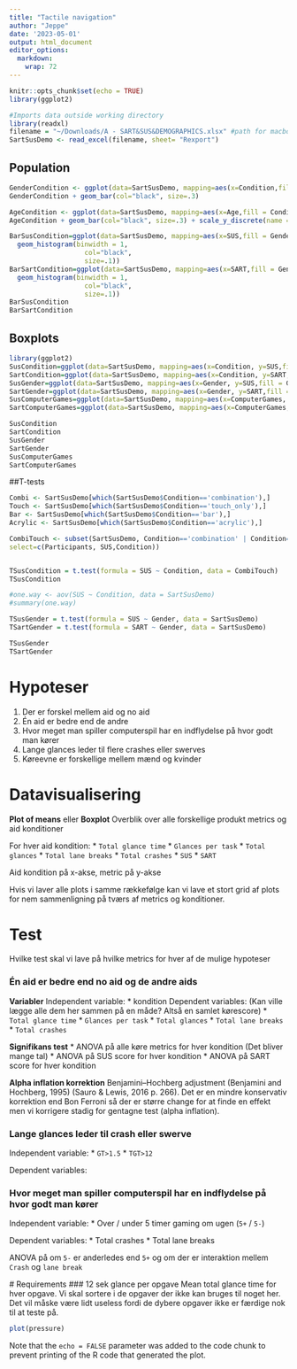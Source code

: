 ```yaml
---
title: "Tactile navigation"
author: "Jeppe"
date: '2023-05-01'
output: html_document
editor_options: 
  markdown: 
    wrap: 72
---
```


```r
knitr::opts_chunk$set(echo = TRUE)
library(ggplot2)

#Imports data outside working directory
library(readxl)
filename = "~/Downloads/A - SART&SUS&DEMOGRAPHICS.xlsx" #path for macbook downloads folder
SartSusDemo <- read_excel(filename, sheet= "Rexport")

```

## Population

```r

GenderCondition <- ggplot(data=SartSusDemo, mapping=aes(x=Condition,fill = Gender))
GenderCondition + geom_bar(col="black", size=.3)

AgeCondition <- ggplot(data=SartSusDemo, mapping=aes(x=Age,fill = Condition))
AgeCondition + geom_bar(col="black", size=.3) + scale_y_discrete(name = "Count", limits=c(0,1,2,3,4,5,6,7,8,9,10)) 
```


```r
BarSusCondition=ggplot(data=SartSusDemo, mapping=aes(x=SUS,fill = Gender))+(
  geom_histogram(binwidth = 1, 
                   col="black", 
                   size=.1))
BarSartCondition=ggplot(data=SartSusDemo, mapping=aes(x=SART,fill = Gender))+(
  geom_histogram(binwidth = 1, 
                   col="black", 
                   size=.1))
BarSusCondition
BarSartCondition
```
## Boxplots

```r
library(ggplot2)
SusCondition=ggplot(data=SartSusDemo, mapping=aes(x=Condition, y=SUS,fill = Condition))+geom_boxplot()
SartCondition=ggplot(data=SartSusDemo, mapping=aes(x=Condition, y=SART,fill = Condition))+geom_boxplot()
SusGender=ggplot(data=SartSusDemo, mapping=aes(x=Gender, y=SUS,fill = Gender))+geom_boxplot()
SartGender=ggplot(data=SartSusDemo, mapping=aes(x=Gender, y=SART,fill = Gender))+geom_boxplot()
SusComputerGames=ggplot(data=SartSusDemo, mapping=aes(x=ComputerGames, y=SUS,fill = ComputerGames))+geom_boxplot()
SartComputerGames=ggplot(data=SartSusDemo, mapping=aes(x=ComputerGames, y=SART,fill = ComputerGames))+geom_boxplot()

SusCondition
SartCondition
SusGender
SartGender
SusComputerGames
SartComputerGames
```



##T-tests
```r
Combi <- SartSusDemo[which(SartSusDemo$Condition=='combination'),]
Touch <- SartSusDemo[which(SartSusDemo$Condition=='touch_only'),]
Bar <- SartSusDemo[which(SartSusDemo$Condition=='bar'),]
Acrylic <- SartSusDemo[which(SartSusDemo$Condition=='acrylic'),]

CombiTouch <- subset(SartSusDemo, Condition=='combination' | Condition=='touch_only', 
select=c(Participants, SUS,Condition))


TSusCondition = t.test(formula = SUS ~ Condition, data = CombiTouch)
TSusCondition

#one.way <- aov(SUS ~ Condition, data = SartSusDemo)
#summary(one.way)

```

```r
TSusGender = t.test(formula = SUS ~ Gender, data = SartSusDemo)
TSartGender = t.test(formula = SART ~ Gender, data = SartSusDemo)

TSusGender
TSartGender

```

# Hypoteser

1.  Der er forskel mellem aid og no aid
2.  Én aid er bedre end de andre
3.  Hvor meget man spiller computerspil har en indflydelse på hvor godt
    man kører
4.  Lange glances leder til flere crashes eller swerves
5.  Køreevne er forskellige mellem mænd og kvinder

# Datavisualisering

**Plot of means** eller **Boxplot** Overblik over alle forskellige
produkt metrics og aid konditioner

For hver aid kondition: \* `Total glance time` \* `Glances per task` \*
`Total glances` \* `Total lane breaks` \* `Total crashes` \* `SUS` \*
`SART`

Aid kondition på x-akse, metric på y-akse

Hvis vi laver alle plots i samme rækkefølge kan vi lave et stort grid af
plots for nem sammenligning på tværs af metrics og konditioner.

# Test

Hvilke test skal vi lave på hvilke metrics for hver af de mulige
hypoteser

### Én aid er bedre end no aid og de andre aids

**Variabler** Independent variable: \* kondition Dependent variables:
(Kan ville lægge alle dem her sammen på en måde? Altså en samlet
kørescore) \* `Total glance time` \* `Glances per task` \*
`Total glances` \* `Total lane breaks` \* `Total crashes`

**Signifikans test** \* ANOVA på alle køre metrics for hver kondition
(Det bliver mange tal) \* ANOVA på SUS score for hver kondition \* ANOVA
på SART score for hver kondition

**Alpha inflation korrektion** Benjamini--Hochberg adjustment (Benjamini
and Hochberg, 1995) (Sauro & Lewis, 2016 p. 266). Det er en mindre
konservativ korrektion end Bon Ferroni så der er større change for at
finde en effekt men vi korrigere stadig for gentagne test (alpha
inflation).

### Lange glances leder til crash eller swerve

Independent variable: \* `GT>1.5` \* `TGT>12`

Dependent variables:

### Hvor meget man spiller computerspil har en indflydelse på hvor godt man kører

Independent variable: \* Over / under 5 timer gaming om ugen (`5+` /
`5-`)

Dependent variables: \* Total crashes \* Total lane breaks

ANOVA på om `5-` er anderledes end `5+` og om der er interaktion mellem
`Crash` og `lane break`

\# Requirements \### 12 sek glance per opgave Mean total glance time for
hver opgave. Vi skal sortere i de opgaver der ikke kan bruges til noget
her. Det vil måske være lidt useless fordi de dybere opgaver ikke er
færdige nok til at teste på.

```r
plot(pressure)

```

Note that the `echo = FALSE` parameter was added to the code chunk to
prevent printing of the R code that generated the plot.
